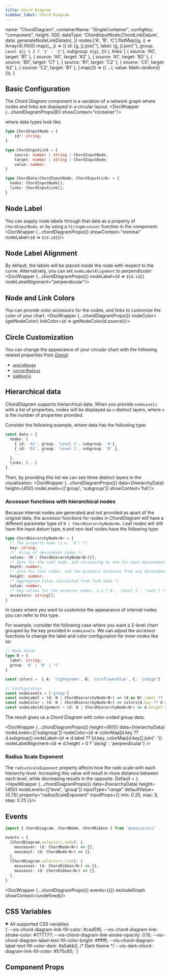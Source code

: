 ```yaml
---
title: Chord Diagram
sidebar_label: Chord Diagram
---
```



  name: "ChordDiagram",
  containerName: "SingleContainer",
  configKey: "component",
  height: 300,
  dataType: 'ChordInputNode,ChordLinkDatum',
  data: generateNodeLinkData(n),
})
  nodes:['A', 'B', 'C'].flatMap((g, i) =>
    Array(4).fill(0).map((_, j) => ({
      id: [g, j].join(''),
      label: [g, j].join(''),
      group: `Level ${j % 2 ? '1' : '2'}`,
      subgroup: `${g}`,
    }))
  ),
  links: [
    { source: 'A0', target: 'B1' },
    { source: 'A0', target: 'A2' },
    { source: 'A1', target: 'B2' },
    { source: 'B0', target: 'C1' },
    { source: 'B1', target: 'C2' },
    { source: 'C0', target: 'A2' },
     { source: 'C2', target: 'B1' },
  ].map((l) => ({ ...l, value: Math.random() })),
}

## Basic Configuration
The _Chord Diagram_ component is a variation of a network graph where nodes and links are displayed
in a circular layout.
<DocWrapper {...chordDiagramProps(8)} showContext="container"/>

where data types look like:
```ts
type ChordInputNode = {
    id?: string;
}

type ChordInputLink = {
    source: number | string | ChordInputNode;
    target: number | string | ChordInputNode;
    value: number;
}

type ChordData<ChordInputNode, ChordInputLink> = {
  nodes: ChordInputNode[];
  links: ChordInputLink[];
}
```

## Node Label
You can supply node labels through that data as a property of `ChordInputNode`, or by using a `StringAccessor` function in the component:
<DocWrapper {...chordDiagramProps()} showContext="minimal" nodeLabel={d => `${d.id}`}/>

## Node Label Alignment
By default, the labels will be placed inside the node with respect to the curve. Alternatively, you can set `nodeLabelAlignment` to _perpendicular_:
<DocWrapper {...chordDiagramProps()} nodeLabel={d => `${d.id}`} nodeLabelAlignment="perpendicular"/>

## Node and Link Colors
You can provide color accessors for the nodes, and links to customize the color of your chart.
<DocWrapper {...chordDiagramProps()} nodeColor={getNodeColor} linkColor={d => getNodeColor(d.source)}/>

## Circle Customization
You can change the appearance of your circular chart with the following related properties from [_Donut_](/docs/misc/Donut):
- [`angleRange`](/docs/misc/Donut/#angle-range)
- [`cornerRadius`](/docs/misc/Donut/#corner-radius)
- [`padAngle`](/docs/misc/Donut/#pad-angle)

## Hierarchical data
_ChordDiagram_ supports hierarchical data. When you provide `nodeLevels` with a list of properties,
nodes will be displayed as `n` distinct layers, where `n` is the number of properties provided.

Consider the following example, where data has the following type:

```ts
const data = {
  nodes: [
    { id: 'A1', group: 'Level 1', subgroup: 'A'},
    { id: 'B1', group: 'Level 1', subgroup: 'B' },
    ...
  ],
  links: [...]
}
```
Then, by providing this list we can see three distinct layers in the visualization:
<DocWrapper {...chordDiagramProps()} data={hierarchyData} height={450} nodeLevels={['group', 'subgroup']} showContext='full'/>


### Accessor functions with hierarchical nodes
Because internal nodes are generated and not provided as apart of the original data, the accessor functions
for nodes in _ChordDiagram_ will have a different parameter type of `N | ChordHierarchyNode<N>`.
Leaf nodes will still have the input datum type, `N` and non-leaf nodes have the following type:

```ts
type ChordHierarchyNode<N> = {
  /* The property name (i.e. 'A') */
  key: string;
  /*  Array of descendant nodes */
  values: (N | ChordHierarchyNode<N>)[];
  /* Zero for the root node, and increasing by one for each descendant generation */
  depth: number;
  /* Zero for leaf nodes, and the greatest distance from any descendant leaf for internal nodes */
  height: number;
  /* Aggregated value calcualted from link data */
  value: number;
  /* Key values for the ancestor nodes. i.e ['A', 'Level 1', 'root'] */
  ancestors: string[];
}
```
In cases where you want to customize the appearance of internal nodes you can refer to this type.

For example, consider the following case where you want a 2-level chart grouped by the key provided in `nodeLevels`.
We can adjust the accessor functions to change the label and color configuration for inner nodes like so:

```ts
// Node datum
type N = {
  label: string;
  group: 'A' | 'B' | 'C'
}

const colors =  { A: 'lightgreen', B: 'cornflowerblue', C: 'indigo'}

// Configuration
const nodeLevels = ['group']
const nodeLabel = (d: N | ChordHierarchyNode<N>) => (d as N).label ?? `${d.key}: ${colors[d.key]}`
const nodeColor = (d: N | ChordHierarchyNode<N>) => colors[d.key ?? d.group]
const nodeLabelAlignment = (d: N | ChordHierarchyNode<N>) => d.height > 0 ? 'along' : 'perpendicular'
```

The result gives us a _Chord Diagram_ with color-coded group data:

<DocWrapper {...chordDiagramProps()}
    height={600}
    data={hierarchyData}
    nodeLevels={['subgroup']}
    nodeColor={d => colorMap[d.key ?? d.subgroup]}
    nodeLabel={d => d.label ?? [d.key, colorMap[d.key]].join(': ')}
    nodeLabelAlignment={d => d.height > 0 ? 'along' : 'perpendicular'}
  />


### Radius Scale Exponent
The `radiusScaleExponent` property affects how the radii scale with each hierarchy level. Increasing this value will result in more distance
between each level, while decreasing results in the opposite. Default = `2`.
<InputWrapper {...chordDiagramProps()} data={hierarchyData} height={450} nodeLevels={['level', 'group']} inputType="range" defaultValue={0.75} property="radiusScaleExponent" inputProps={{ min: 0.25, max: 3, step: 0.25 }}/>

## Events
```ts
import { ChordDiagram, ChordNode, ChordRibbon } from '@unovis/vis'

events = {
  [ChordDiagram.selectors.node]: {
    mouseover: (d: ChordNode<N>) => {},
    mouseout: (d: ChordNode<N>) => {},
  },
  [ChordDiagram.selectors.link]: {
    mouseover: (d: ChornRibbon<N>) => {},
    mouseout: (d: ChornRibbon<N>) => {},
  },
}
```
<DocWrapper {...chordDiagramProps()} events={{}} excludeGraph showContext={undefined}/>

## CSS Variables
<details open>
  <summary>All supported CSS variables</summary>
  <CodeBlock language="css">
  {`--vis-chord-diagram-link-fill-color: #cad5f6;
--vis-chord-diagram-link-stroke-color: #777777;
--vis-chord-diagram-link-stroke-opacity: 0.15;
--vis-chord-diagram-label-text-fill-color-bright: #ffffff;
--vis-chord-diagram-label-text-fill-color-dark: #a5abb2;
/* Dark theme */
--vis-dark-chord-diagram-link-fill-color: #575c65;
`}
  </CodeBlock>
</details>

## Component Props
<PropsTable name="VisChordDiagram"/>